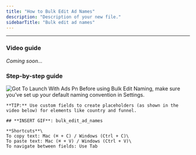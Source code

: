 ```yaml
---
title: "How to Bulk Edit Ad Names"
description: "Description of your new file."
sidebarTitle: "Bulk edit ad names"
---
```


---

### Video guide

_Coming soon..._

### Step-by-step guide

<Steps>
  <Step title="Go to 'Launch', then click the pencil icon on the first ad below">
    <img
      src="/images/got_to_launch_with_ads(1).png"
      alt="Got To Launch With Ads Pn"
      title=""
      style={{ width:"55%" }}
    />
  </Step>
  <Step title="Adjust your ad names using the Find & Replace function, or edit them individually in Line View">
    Before using Bulk Edit Naming, make sure you’ve set up your default naming convention in Settings.

    **TIP:** Use custom fields to create placeholders (as shown in the video below) for elements like country and funnel.

    ## **INSERT GIF**: bulk_edit_ad_names

    **Shortcuts**\
    To copy text: Mac (⌘ + C) / Windows (Ctrl + C)\
    To paste text: Mac (⌘ + V) / Windows (Ctrl + V)\
    To navigate between fields: Use Tab
  </Step>
  <Step title="When you’re satisfied with the ad names, simply close the pop-up and you're done!">
    
  </Step>
</Steps>